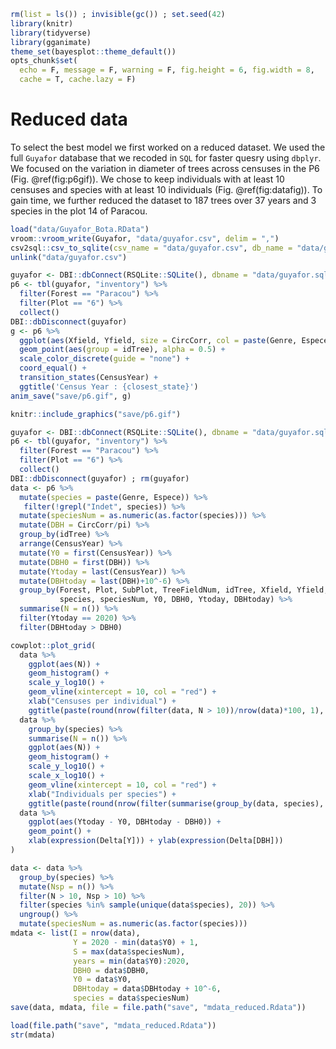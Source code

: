 ```r
rm(list = ls()) ; invisible(gc()) ; set.seed(42)
library(knitr)
library(tidyverse)
library(gganimate)
theme_set(bayesplot::theme_default())
opts_chunk$set(
  echo = F, message = F, warning = F, fig.height = 6, fig.width = 8,
  cache = T, cache.lazy = F)
```

# Reduced data

To select the best model we first worked on a reduced dataset.
We used the full `Guyafor` database that we recoded in `SQL` for faster quesry using `dbplyr`.
We focused on the variation in diameter of trees across censuses in the P6 (Fig. \@ref(fig:p6gif)).
We chose to keep individuals with at least 10 censuses and species with at least 10 individuals (Fig. \@ref(fig:datafig)).
To gain time, we further reduced the dataset to 187 trees over 37 years and 3 species in the plot 14 of Paracou.

```r
load("data/Guyafor_Bota.RData")
vroom::vroom_write(Guyafor, "data/guyafor.csv", delim = ",")
csv2sql::csv_to_sqlite(csv_name = "data/guyafor.csv", db_name = "data/guyafor.sql", table_name = "inventory")
unlink("data/guyafor.csv")
```

```r
guyafor <- DBI::dbConnect(RSQLite::SQLite(), dbname = "data/guyafor.sql")
p6 <- tbl(guyafor, "inventory") %>% 
  filter(Forest == "Paracou") %>% 
  filter(Plot == "6") %>% 
  collect()
DBI::dbDisconnect(guyafor)
g <- p6 %>% 
  ggplot(aes(Xfield, Yfield, size = CircCorr, col = paste(Genre, Espece))) +
  geom_point(aes(group = idTree), alpha = 0.5) +
  scale_color_discrete(guide = "none") +
  coord_equal() + 
  transition_states(CensusYear) + 
  ggtitle('Census Year : {closest_state}')
anim_save("save/p6.gif", g)
```

```r
knitr::include_graphics("save/p6.gif")
```

```r
guyafor <- DBI::dbConnect(RSQLite::SQLite(), dbname = "data/guyafor.sql")
p6 <- tbl(guyafor, "inventory") %>% 
  filter(Forest == "Paracou") %>% 
  filter(Plot == "6") %>% 
  collect()
DBI::dbDisconnect(guyafor) ; rm(guyafor)
data <- p6 %>% 
  mutate(species = paste(Genre, Espece)) %>% 
   filter(!grepl("Indet", species)) %>% 
  mutate(speciesNum = as.numeric(as.factor(species))) %>% 
  mutate(DBH = CircCorr/pi) %>% 
  group_by(idTree) %>% 
  arrange(CensusYear) %>% 
  mutate(Y0 = first(CensusYear)) %>% 
  mutate(DBH0 = first(DBH)) %>% 
  mutate(Ytoday = last(CensusYear)) %>% 
  mutate(DBHtoday = last(DBH)+10^-6) %>% 
  group_by(Forest, Plot, SubPlot, TreeFieldNum, idTree, Xfield, Yfield, Xutm, Yutm, Family, Genus, Species,
           species, speciesNum, Y0, DBH0, Ytoday, DBHtoday) %>% 
  summarise(N = n()) %>% 
  filter(Ytoday == 2020) %>% 
  filter(DBHtoday > DBH0)
```

```r
cowplot::plot_grid(
  data %>% 
    ggplot(aes(N)) +
    geom_histogram() +
    scale_y_log10() +
    geom_vline(xintercept = 10, col = "red") +
    xlab("Censuses per individual") +
    ggtitle(paste(round(nrow(filter(data, N > 10))/nrow(data)*100, 1), "% > 10")),
  data %>% 
    group_by(species) %>% 
    summarise(N = n()) %>% 
    ggplot(aes(N)) +
    geom_histogram() +
    scale_y_log10() +
    scale_x_log10() +
    geom_vline(xintercept = 10, col = "red") +
    xlab("Individuals per species") +
    ggtitle(paste(round(nrow(filter(summarise(group_by(data, species), N = n()), N > 10))/nrow(summarise(group_by(data, species), N = n()))*100, 1), "% > 10")),
  data %>% 
    ggplot(aes(Ytoday - Y0, DBHtoday - DBH0)) +
    geom_point() +
    xlab(expression(Delta[Y])) + ylab(expression(Delta[DBH]))
)
```

```r
data <- data %>% 
  group_by(species) %>% 
  mutate(Nsp = n()) %>% 
  filter(N > 10, Nsp > 10) %>% 
  filter(species %in% sample(unique(data$species), 20)) %>% 
  ungroup() %>% 
  mutate(speciesNum = as.numeric(as.factor(species)))
mdata <- list(I = nrow(data),
              Y = 2020 - min(data$Y0) + 1,
              S = max(data$speciesNum),
              years = min(data$Y0):2020,
              DBH0 = data$DBH0,
              Y0 = data$Y0,
              DBHtoday = data$DBHtoday + 10^-6,
              species = data$speciesNum)
save(data, mdata, file = file.path("save", "mdata_reduced.Rdata")) 
```

```r
load(file.path("save", "mdata_reduced.Rdata")) 
str(mdata)
```
